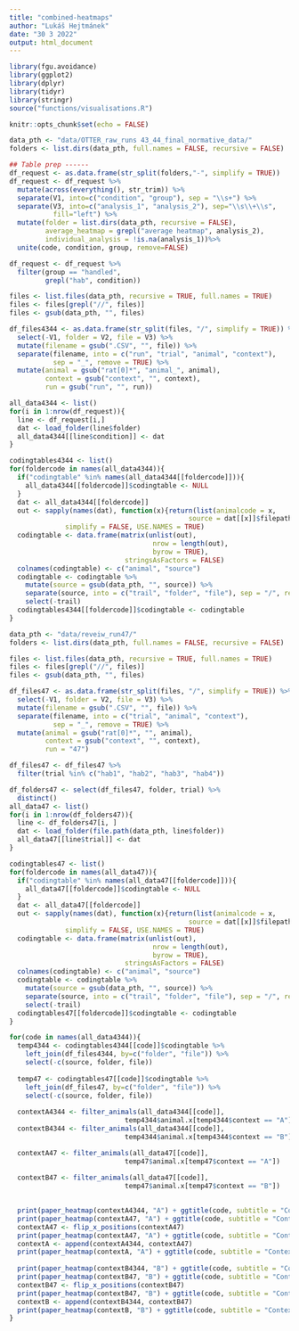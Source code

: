 ```yaml
---
title: "combined-heatmaps"
author: "Lukáš Hejtmánek"
date: "30 3 2022"
output: html_document
---
```


```r
library(fgu.avoidance)
library(ggplot2)
library(dplyr)
library(tidyr)
library(stringr)
source("functions/visualisations.R")

knitr::opts_chunk$set(echo = FALSE)
```

```r
data_pth <- "data/OTTER_raw_runs 43_44_final_normative_data/"
folders <- list.dirs(data_pth, full.names = FALSE, recursive = FALSE)

## Table prep ------
df_request <- as.data.frame(str_split(folders,"-", simplify = TRUE))
df_request <- df_request %>%
  mutate(across(everything(), str_trim)) %>%
  separate(V1, into=c("condition", "group"), sep = "\\s+") %>%
  separate(V3, into=c("analysis_1", "analysis_2"), sep="\\s\\+\\s",
           fill="left") %>%
  mutate(folder = list.dirs(data_pth, recursive = FALSE),
         average_heatmap = grepl("average heatmap", analysis_2),
         individual_analysis = !is.na(analysis_1))%>%
  unite(code, condition, group, remove=FALSE)

df_request <- df_request %>%
  filter(group == "handled",
         grepl("hab", condition))

files <- list.files(data_pth, recursive = TRUE, full.names = TRUE)
files <- files[grepl("//", files)]
files <- gsub(data_pth, "", files)

df_files4344 <- as.data.frame(str_split(files, "/", simplify = TRUE)) %>%
  select(-V1, folder = V2, file = V3) %>%
  mutate(filename = gsub(".CSV", "", file)) %>%
  separate(filename, into = c("run", "trial", "animal", "context"),
           sep = "_", remove = TRUE) %>%
  mutate(animal = gsub("rat[0]*", "animal_", animal),
         context = gsub("context", "", context),
         run = gsub("run", "", run))

all_data4344 <- list()
for(i in 1:nrow(df_request)){
  line <- df_request[i,]
  dat <- load_folder(line$folder)
  all_data4344[[line$condition]] <- dat
}

codingtables4344 <- list()
for(foldercode in names(all_data4344)){
  if("codingtable" %in% names(all_data4344[[foldercode]])){
    all_data4344[[foldercode]]$codingtable <- NULL
  }
  dat <- all_data4344[[foldercode]]
  out <- sapply(names(dat), function(x){return(list(animalcode = x,
                                             source = dat[[x]]$filepath))},
              simplify = FALSE, USE.NAMES = TRUE)
  codingtable <- data.frame(matrix(unlist(out),
                                    nrow = length(out),
                                    byrow = TRUE),
                             stringsAsFactors = FALSE)
  colnames(codingtable) <- c("animal", "source")
  codingtable <- codingtable %>%
    mutate(source = gsub(data_pth, "", source)) %>%
    separate(source, into = c("trail", "folder", "file"), sep = "/", remove = FALSE) %>%
    select(-trail)
  codingtables4344[[foldercode]]$codingtable <- codingtable
}
```

```r
data_pth <- "data/reveiw_run47/"
folders <- list.dirs(data_pth, full.names = FALSE, recursive = FALSE)

files <- list.files(data_pth, recursive = TRUE, full.names = TRUE)
files <- files[grepl("//", files)]
files <- gsub(data_pth, "", files)

df_files47 <- as.data.frame(str_split(files, "/", simplify = TRUE)) %>%
  select(-V1, folder = V2, file = V3) %>%
  mutate(filename = gsub(".CSV", "", file)) %>%
  separate(filename, into = c("trial", "animal", "context"),
           sep = "_", remove = TRUE) %>%
  mutate(animal = gsub("rat[0]*", "", animal),
         context = gsub("context", "", context),
         run = "47")

df_files47 <- df_files47 %>%
  filter(trial %in% c("hab1", "hab2", "hab3", "hab4"))

df_folders47 <- select(df_files47, folder, trial) %>%
  distinct()
all_data47 <- list()
for(i in 1:nrow(df_folders47)){
  line <- df_folders47[i, ]
  dat <- load_folder(file.path(data_pth, line$folder))
  all_data47[[line$trial]] <- dat
}

codingtables47 <- list()
for(foldercode in names(all_data47)){
  if("codingtable" %in% names(all_data47[[foldercode]])){
    all_data47[[foldercode]]$codingtable <- NULL
  }
  dat <- all_data47[[foldercode]]
  out <- sapply(names(dat), function(x){return(list(animalcode = x,
                                             source = dat[[x]]$filepath))},
              simplify = FALSE, USE.NAMES = TRUE)
  codingtable <- data.frame(matrix(unlist(out),
                                    nrow = length(out),
                                    byrow = TRUE),
                             stringsAsFactors = FALSE)
  colnames(codingtable) <- c("animal", "source")
  codingtable <- codingtable %>%
    mutate(source = gsub(data_pth, "", source)) %>%
    separate(source, into = c("trail", "folder", "file"), sep = "/", remove = FALSE) %>%
    select(-trail)
  codingtables47[[foldercode]]$codingtable <- codingtable
}
```

```r
for(code in names(all_data4344)){
  temp4344 <- codingtables4344[[code]]$codingtable %>%
    left_join(df_files4344, by=c("folder", "file")) %>%
    select(-c(source, folder, file))
  
  temp47 <- codingtables47[[code]]$codingtable %>%
    left_join(df_files47, by=c("folder", "file")) %>%
    select(-c(source, folder, file))
  
  contextA4344 <- filter_animals(all_data4344[[code]],
                             temp4344$animal.x[temp4344$context == "A"])
  contextB4344 <- filter_animals(all_data4344[[code]],
                             temp4344$animal.x[temp4344$context == "B"])

  contextA47 <- filter_animals(all_data47[[code]],
                             temp47$animal.x[temp47$context == "A"])
  
  contextB47 <- filter_animals(all_data47[[code]],
                             temp47$animal.x[temp47$context == "B"])
  

  print(paper_heatmap(contextA4344, "A") + ggtitle(code, subtitle = "Context A run 43 44"))
  print(paper_heatmap(contextA47, "A") + ggtitle(code, subtitle = "Context A run 47"))
  contextA47 <- flip_x_positions(contextA47)
  print(paper_heatmap(contextA47, "A") + ggtitle(code, subtitle = "Context A run 47 flipped"))
  contextA <- append(contextA4344, contextA47)
  print(paper_heatmap(contextA, "A") + ggtitle(code, subtitle = "Context A combined"))
  
  print(paper_heatmap(contextB4344, "B") + ggtitle(code, subtitle = "Context B run 43 44"))
  print(paper_heatmap(contextB47, "B") + ggtitle(code, subtitle = "Context B run 47"))
  contextB47 <- flip_x_positions(contextB47)
  print(paper_heatmap(contextB47, "B") + ggtitle(code, subtitle = "Context B run 47 flipped"))
  contextB <- append(contextB4344, contextB47)
  print(paper_heatmap(contextB, "B") + ggtitle(code, subtitle = "Context B combined"))
}
```


